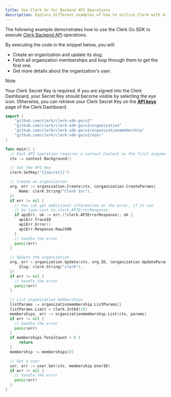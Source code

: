 ```yaml
---
title: Use Clerk Go for Backend API Operations
description: Explore different examples of how to utilize Clerk with Go.
---
```


The following example demonstrates how to use the Clerk Go SDK to execute [Clerk Backend API](/docs/references/backend/overview) operations.

By executing the code in the snippet below, you will:

- Create an organization and update its slug.
- Fetch all organization memberships and loop through them to get the first one.
- Get more details about the organization's user.

> [!NOTE]
> Your Clerk Secret Key is required. If you are signed into the Clerk Dashboard, your Secret Key should become visible by selecting the eye icon. Otherwise, you can retrieve your Clerk Secret Key on the [**API keys**](https://dashboard.clerk.com/last-active?path=api-keys) page of the Clerk Dashboard.

```go {{ filename: 'main.go' }}
import (
    "github.com/clerk/clerk-sdk-go/v2"
    "github.com/clerk/clerk-sdk-go/v2/organization"
    "github.com/clerk/clerk-sdk-go/v2/organizationmembership"
    "github.com/clerk/clerk-sdk-go/v2/user"
)

func main() {
  // Each API operation requires a context.Context as the first argument.
  ctx := context.Background()

  // Set the API key
  clerk.SetKey("{{secret}}")

  // Create an organization
  org, err := organization.Create(ctx, &organization.CreateParams{
      Name: clerk.String("Clerk Inc"),
  })
  if err != nil {
    // You can get additional information on the error, if it can
    // be type-cast to clerk.APIErrorResponse.
    if apiErr, ok := err.(*clerk.APIErrorResponse); ok {
      apiErr.TraceID
      apiErr.Error()
      apiErr.Response.RawJSON
    }
    // handle the error
    panic(err)
  }

  // Update the organization
  org, err = organization.Update(ctx, org.ID, &organization.UpdateParams{
      Slug: clerk.String("clerk"),
  })
  if err != nil {
    // handle the error
    panic(err)
  }

  // List organization memberships
  listParams := organizationmembership.ListParams{}
  listParams.Limit = clerk.Int64(10)
  memberships, err := organizationmembership.List(ctx, params)
  if err != nil {
    // handle the error
    panic(err)
  }
  if memberships.TotalCount < 0 {
      return
  }
  membership := memberships[0]

  // Get a user
  usr, err := user.Get(ctx, membership.UserID)
  if err != nil {
    // handle the error
    panic(err)
  }
}
```
